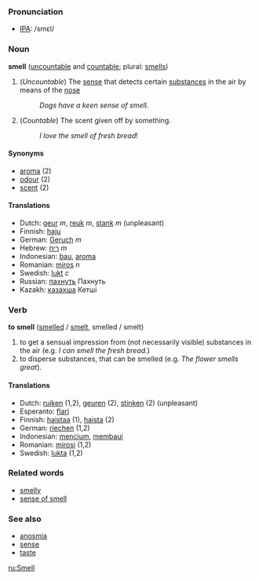 === Pronunciation ===
*[[w:IPA|IPA]]: /smεl/

=== Noun ===
'''smell''' ([[uncountable]] and [[countable]]; plural: [[smells]])

# (''Uncountable'') The [[sense]] that detects certain [[substance]]s in the air by means of the [[nose]]
#:''Dogs have a keen sense of smell''.
# (''Countable'') The scent given off by something.
#:''I love the smell of fresh bread''!

====Synonyms====
*[[aroma]] (2)
*[[odour]] (2)
*[[scent]] (2)

==== Translations ====
*Dutch: [[geur]] ''m'', [[reuk]] ''m'', [[stank]] ''m'' (unpleasant)
*Finnish: [[haju]]
*German: [[Geruch]] ''m''
*Hebrew: [[ריח]] ''m''
*Indonesian: [[bau]], [[aroma]]
*Romanian: [[miros]] ''n''
*Swedish: [[lukt]] ''c''
*Russian: [[пахнуть]] Пахнуть
*Kazakh: [[казахша]] Кетшi

=== Verb === 
'''to smell''' ([[smelled]] / [[smelt]], smelled / smelt)

# to get a sensual impression from (not necessarily visible) substances in the air  (e.g. ''I can smell the fresh bread.'')
# to disperse substances, that can be smelled (e.g. ''The flower smells great'').

==== Translations====
*Dutch: [[ruiken]] (1,2), [[geuren]] (2), [[stinken]] (2) (unpleasant)
*Esperanto: [[flari]]
*Finnish: [[haistaa]] (1), [[haista]] (2)
*German: [[riechen]] (1,2)
*Indonesian: [[cium|mencium]], [[bau|membaui]]
*Romanian: [[mirosi]] (1,2)
*Swedish: [[lukta]] (1,2)

===Related words===
*[[smelly]]
*[[sense of smell]]

===See also===
*[[anosmia]]
*[[sense]]
*[[taste]]

[[ru:Smell]]